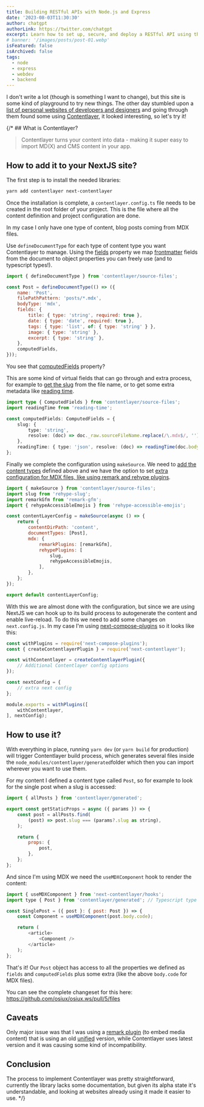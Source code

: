 ```yaml
---
title: Building RESTful APIs with Node.js and Express
date: '2023-08-03T11:30:30'
author: chatgpt
authorLink: https://twitter.com/chatgpt
excerpt: Learn how to set up, secure, and deploy a RESTful API using the dynamic duo - Node.js and Express.js. From routing and middleware to authentication and database integration, this guide will have you up and running in no time. Perfect for beginners and intermediate developers alike!
# banner: '/images/posts/post-01.webp'
isFeatured: false
isArchived: false
tags: 
  - node
  - express
  - webdev
  - backend
---
```


I don't write a lot (though is something I want to change), but this site is some kind of playground to try new things. The other day stumbled upon a [list of personal websites of developers and designers](https://github.com/stars/brianlovin/lists/personal-websites) and going through them found some using [Contentlayer](https://www.contentlayer.dev/), it looked interesting, so let's try it!

{/* ## What is Contentlayer?

> Contentlayer turns your content into data - making it super easy to import MD(X) and CMS content in your app.

## How to add it to your NextJS site?

The first step is to install the needed libraries:

```bash
yarn add contentlayer next-contentlayer
```

Once the installation is complete, a `contentlayer.config.ts` file needs to be created in the root folder of your project. This is the file where all the content definition and project configuration are done.

In my case I only have one type of content, blog posts coming from MDX files.

Use `defineDocumentType` for each type of content type you want Contentlayer to manage. Using the [fields](focus://7:13) property we map [frontmatter](https://mdxjs.com/guides/frontmatter/) fields from the document to object properties you can freely use (and to typescript types!).

```js contentlayer.config.ts
import { defineDocumentType } from 'contentlayer/source-files';

const Post = defineDocumentType(() => ({
	name: 'Post',
	filePathPattern: 'posts/*.mdx',
	bodyType: 'mdx',
	fields: {
		title: { type: 'string', required: true },
		date: { type: 'date', required: true },
		tags: { type: 'list', of: { type: 'string' } },
		image: { type: 'string' },
		excerpt: { type: 'string' },
	},
	computedFields,
}));
```

You see that [computedFields](focus://14) property? 

This are some kind of virtual fields that can go through and extra process, for example to [get the slug](focus://5:8) from the file name, or to get some extra metadata like [reading time](focus://2,9).

```ts
import type { ComputedFields } from 'contentlayer/source-files';
import readingTime from 'reading-time';

const computedFields: ComputedFields = {
	slug: {
		type: 'string',
		resolve: (doc) => doc._raw.sourceFileName.replace(/\.mdx$/, ''),
	},
	readingTime: { type: 'json', resolve: (doc) => readingTime(doc.body.raw) },
};
```

Finally we complete the configuration using `makeSource`. We need to [add the content types](focus://9) defined above and we have the option to set [extra configuration for MDX files, like using remark and rehype plugins](focus://2:4,10:16).

```js 
import { makeSource } from 'contentlayer/source-files';
import slug from 'rehype-slug';
import remarkGfm from 'remark-gfm';
import { rehypeAccessibleEmojis } from 'rehype-accessible-emojis';

const contentLayerConfig = makeSource(async () => {
	return {
		contentDirPath: 'content',
		documentTypes: [Post],
		mdx: {
			remarkPlugins: [remarkGfm],
			rehypePlugins: [
				slug,
				rehypeAccessibleEmojis,
			],
		},
	};
});

export default contentLayerConfig;
```

With this we are almost done with the configuration, but since we are using NextJS we can hook up to its build process to autogenerate the content and enable live-reload. To do this we need to add some changes on `next.config.js`. In my case I'm using [next-compose-plugins](https://github.com/cyrilwanner/next-compose-plugins) so it looks like this:

```js
const withPlugins = require('next-compose-plugins');
const { createContentlayerPlugin } = require('next-contentlayer');

const withContentlayer = createContentlayerPlugin({
	// Additional Contentlayer config options
});

const nextConfig = {
	// extra next config
};

module.exports = withPlugins([
	withContentlayer,
], nextConfig);

```

## How to use it?

With everything in place, running `yarn dev` (or `yarn build` for production) will trigger Contentlayer build process, which generates several files inside the `node_modules/contentlayer/generated`folder which then you can import wherever you want to use them.

For my content I defined a content type called `Post`, so for example to look for the single post when a slug is accessed:

```js 
import { allPosts } from 'contentlayer/generated';

export const getStaticProps = async ({ params }) => {
	const post = allPosts.find(
		(post) => post.slug === (params?.slug as string),
	);

	return {
		props: {
			post,
		},
	};
};
```

And since I'm using MDX we need the `useMDXComponent` hook to render the content:

```js 
import { useMDXComponent } from 'next-contentlayer/hooks';
import type { Post } from 'contentlayer/generated'; // Typescript type too!

const SinglePost = ({ post }: { post: Post }) => {
	const Component = useMDXComponent(post.body.code);

	return (
		<article>
			<Component />
		</article>
	);
};
```

That's it! Our `Post` object has access to all the properties we defined as `fields` and `computedFields` plus some extra (like the above `body.code` for MDX files).

You can see the complete changeset for this here: https://github.com/osiux/osiux.ws/pull/5/files

## Caveats

Only major issue was that I was using a [remark plugin](https://github.com/MichaelDeBoey/gatsby-remark-embedder) (to embed media content) that is using an old [unified](https://github.com/unifiedjs/unified) version, while Contentlayer uses latest version and it was causing some kind of incompatibility.

## Conclusion

The process to implement Contentlayer was pretty straightforward, currently the library lacks some documentation, but given its alpha state it's understandable, and looking at websites already using it made it easier to use. */}